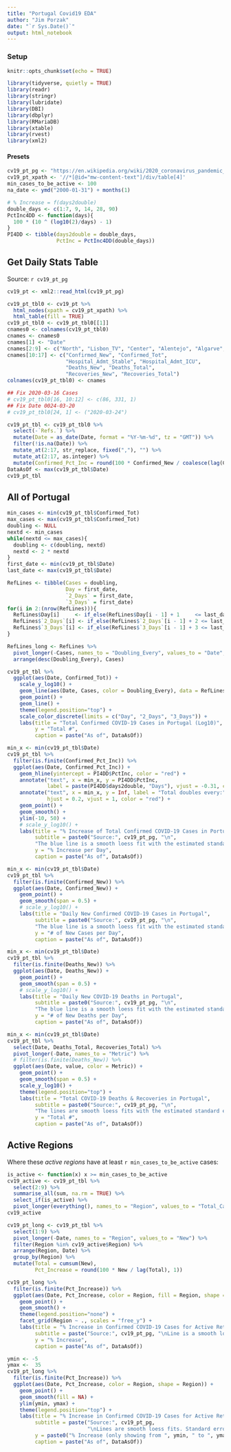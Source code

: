 ```yaml
---
title: "Portugal Covid19 EDA"
author: "Jim Porzak"
date: "`r Sys.Date()`"
output: html_notebook
---
```


### Setup

```r
knitr::opts_chunk$set(echo = TRUE)
```

```r
library(tidyverse, quietly = TRUE)
library(readr)
library(stringr)
library(lubridate)
library(DBI)
library(dbplyr)
library(RMariaDB)
library(xtable)
library(rvest)
library(xml2)
```

#### Presets
```r
cv19_pt_pg <- "https://en.wikipedia.org/wiki/2020_coronavirus_pandemic_in_Portugal"
cv19_pt_xpath <- '//*[@id="mw-content-text"]/div/table[4]'
min_cases_to_be_active <- 100
na_date <- ymd("2000-01-31") + months(1)

# % Increase = f(days2double)
double_days <- c(1:7, 9, 14, 28, 90)
PctInc4DD <- function(days){
  100 * (10 ^ (log10(2)/days) - 1)
}
PI4DD <- tibble(days2double = double_days,
                PctInc = PctInc4DD(double_days))

```

## Get Daily Stats Table
Source: `r cv19_pt_pg`

```r
cv19_pt <- xml2::read_html(cv19_pt_pg)

cv19_pt_tbl0 <- cv19_pt %>% 
  html_nodes(xpath = cv19_pt_xpath) %>% 
  html_table(fill = TRUE)
cv19_pt_tbl0 <- cv19_pt_tbl0[[1]]
cnames0 <- colnames(cv19_pt_tbl0)
cnames <- cnames0
cnames[1] <- "Date"
cnames[2:9] <- c("North", "Lisbon_TV", "Center", "Alentejo", "Algarve", "Madeira", "Azores", "Foreigners")
cnames[10:17] <- c("Confirmed_New", "Confirmed_Tot", 
                   "Hospital_Admt_Stable", "Hospital_Admt_ICU",
                   "Deaths_New", "Deaths_Total",
                   "Recoveries_New", "Recoveries_Total")
colnames(cv19_pt_tbl0) <- cnames

## Fix 2020-03-16 Cases
# cv19_pt_tbl0[16, 10:12] <- c(86, 331, 1)
## Fix Date 0024-03-20
# cv19_pt_tbl0[24, 1] <- ("2020-03-24")

cv19_pt_tbl <- cv19_pt_tbl0 %>% 
  select(-`Refs.`) %>% 
  mutate(Date = as_date(Date, format = "%Y-%m-%d", tz = "GMT")) %>% 
  filter(!is.na(Date)) %>% 
  mutate_at(2:17, str_replace, fixed(","), "") %>% 
  mutate_at(2:17, as.integer) %>% 
  mutate(Confirmed_Pct_Inc = round(100 * Confirmed_New / coalesce(lag(Confirmed_Tot), 0L), 1))
DataAsOf <- max(cv19_pt_tbl$Date)
cv19_pt_tbl
```

## All of Portugal

```r
min_cases <- min(cv19_pt_tbl$Confirmed_Tot)
max_cases <- max(cv19_pt_tbl$Confirmed_Tot)
doubling <- NULL
nextd <- min_cases
while(nextd <= max_cases){
  doubling <- c(doubling, nextd)
  nextd <- 2 * nextd
}
first_date <- min(cv19_pt_tbl$Date)
last_date <- max(cv19_pt_tbl$Date)

RefLines <- tibble(Cases = doubling,
                   Day = first_date,
                   `2_Days` = first_date,
                   `3_Days` = first_date)
for(i in 2:(nrow(RefLines))){
  RefLines$Day[i]     <- if_else(RefLines$Day[i - 1] + 1     <= last_date, RefLines$Day[i - 1] + 1, na_date)
  RefLines$`2_Days`[i] <- if_else(RefLines$`2_Days`[i - 1] + 2 <= last_date, RefLines$`2_Days`[i - 1] + 2, na_date)
  RefLines$`3_Days`[i] <- if_else(RefLines$`3_Days`[i - 1] + 3 <= last_date, RefLines$`3_Days`[i - 1] + 3, na_date)
}

RefLines_long <- RefLines %>% 
  pivot_longer(-Cases, names_to = "Doubling_Every", values_to = "Date", values_drop_na = TRUE) %>% 
  arrange(desc(Doubling_Every), Cases)

cv19_pt_tbl %>% 
  ggplot(aes(Date, Confirmed_Tot)) +
    scale_y_log10() +
    geom_line(aes(Date, Cases, color = Doubling_Every), data = RefLines_long) +
    geom_point() +
    geom_line() +
    theme(legend.position="top") +
    scale_color_discrete(limits = c("Day", "2_Days", "3_Days")) +
    labs(title = "Total Confirmed COVID-19 Cases in Portugal (Log10)",
         y = "Total #",
         caption = paste("As of", DataAsOf))
```


```r
min_x <- min(cv19_pt_tbl$Date)
cv19_pt_tbl %>% 
  filter(is.finite(Confirmed_Pct_Inc)) %>% 
  ggplot(aes(Date, Confirmed_Pct_Inc)) +
    geom_hline(yintercept = PI4DD$PctInc, color = "red") +
    annotate("text", x = min_x, y = PI4DD$PctInc, 
             label = paste(PI4DD$days2double, "Days"), vjust = -0.31, color = "red", size = 2.8) +
    annotate("text", x = min_x, y = Inf, label = "Total doubles every:", 
             hjust = 0.2, vjust = 1, color = "red") +
    geom_point() +
    geom_smooth() +
    ylim(-10, 50) +
    # scale_y_log10() +
    labs(title = "% Increase of Total Confirmed COVID-19 Cases in Portugal",
         subtitle = paste0("Source:", cv19_pt_pg, "\n",
         "The blue line is a smooth loess fit with the estimated standard error in gray."),
         y = "% Increase per Day",
         caption = paste("As of", DataAsOf))
```
```r
min_x <- min(cv19_pt_tbl$Date)
cv19_pt_tbl %>% 
  filter(is.finite(Confirmed_New)) %>% 
  ggplot(aes(Date, Confirmed_New)) +
    geom_point() +
    geom_smooth(span = 0.5) +
    # scale_y_log10() +
    labs(title = "Daily New Confirmed COVID-19 Cases in Portugal",
         subtitle = paste0("Source:", cv19_pt_pg, "\n",
         "The blue line is a smooth loess fit with the estimated standard error in gray."),
         y = "# of New Cases per Day",
         caption = paste("As of", DataAsOf))
```
```r
min_x <- min(cv19_pt_tbl$Date)
cv19_pt_tbl %>% 
  filter(is.finite(Deaths_New)) %>% 
  ggplot(aes(Date, Deaths_New)) +
    geom_point() +
    geom_smooth(span = 0.5) +
    # scale_y_log10() +
    labs(title = "Daily New COVID-19 Deaths in Portugal",
         subtitle = paste0("Source:", cv19_pt_pg, "\n",
         "The blue line is a smooth loess fit with the estimated standard error in gray."),
         y = "# of New Deaths per Day",
         caption = paste("As of", DataAsOf))
```
```r
min_x <- min(cv19_pt_tbl$Date)
cv19_pt_tbl %>% 
  select(Date, Deaths_Total, Recoveries_Total) %>% 
  pivot_longer(-Date, names_to = "Metric") %>% 
  # filter(is.finite(Deaths_New)) %>% 
  ggplot(aes(Date, value, color = Metric)) +
    geom_point() +
    geom_smooth(span = 0.5) +
    scale_y_log10() +
    theme(legend.position="top") +
    labs(title = "Total COVID-19 Deaths & Recoveries in Portugal",
         subtitle = paste0("Source:", cv19_pt_pg, "\n",
         "The lines are smooth loess fits with the estimated standard error in gray."),
         y = "Total #",
         caption = paste("As of", DataAsOf))
```

## Active Regions
Where these _active regions_ have at least `r min_cases_to_be_active` cases:

```r
is_active <- function(x) x >= min_cases_to_be_active
cv19_active <- cv19_pt_tbl %>% 
  select(2:9) %>% 
  summarise_all(sum, na.rm = TRUE) %>% 
  select_if(is_active) %>% 
  pivot_longer(everything(), names_to = "Region", values_to = "Total_Cases")
cv19_active  
```

```r
cv19_pt_long <- cv19_pt_tbl %>% 
  select(1:9) %>% 
  pivot_longer(-Date, names_to = "Region", values_to = "New") %>% 
  filter(Region %in% cv19_active$Region) %>% 
  arrange(Region, Date) %>% 
  group_by(Region) %>% 
  mutate(Total = cumsum(New),
         Pct_Increase = round(100 * New / lag(Total), 1))

cv19_pt_long %>% 
  filter(is.finite(Pct_Increase)) %>% 
  ggplot(aes(Date, Pct_Increase, color = Region, fill = Region, shape = Region)) +
    geom_point() +
    geom_smooth() +
    theme(legend.position="none") +
    facet_grid(Region ~ ., scales = "free_y") +
    labs(title = "% Increase in Confirmed COVID-19 Cases for Active Retions in Portugal",
         subtitle = paste("Source:", cv19_pt_pg, "\nLine is a smooth loess fit with estimated standard error."),
         y = "% Increase",
         caption = paste("As of", DataAsOf))

```
```r
ymin <- -5
ymax <-  35
cv19_pt_long %>% 
  filter(is.finite(Pct_Increase)) %>% 
  ggplot(aes(Date, Pct_Increase, color = Region, shape = Region)) +
    geom_point() +
    geom_smooth(fill = NA) +
    ylim(ymin, ymax) +
    theme(legend.position="top") +
    labs(title = "% Increase in Confirmed COVID-19 Cases for Active Retions in Portugal",
         subtitle = paste("Source:", cv19_pt_pg, 
                          "\nLines are smooth loess fits. Standard errors are hidden. Thay are large!"),
         y = paste0("% Increase (only showing from ", ymin, " to ", ymax, ")"),
         caption = paste("As of", DataAsOf))
    

```

